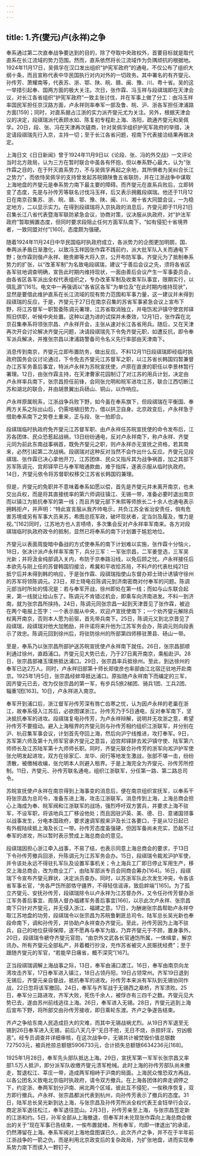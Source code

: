 ```yaml
---
---
---
```

title: 1.齐(燮元)卢(永祥)之争
---




奉系通过第二次直奉战争要达到的目的，除了夺取中央政权外，首要目标就是取代直系在长江流域的势力范围。然而，直系依然将长江流域作为负隅顽抗的根据地。1924年11月17日，吴佩孚在汉口发出组织“护宪军政府”的通电，不仅公布了组织大纲十条，而且宣称代表中华民国执行对内对外的一切政务。其中署名的有齐燮元、孙传芳、萧耀南等，代表苏、浙、鄂、陕、皖、赣、闽、豫、川、粤十省。吴的这一举措引起奉、国两方面的极大关注。次日，张作霖、冯玉祥与段祺瑞即在天津会议，对长江各省组织“护宪军政府”一致主张讨伐，并在军事上做了分工：由冯玉祥率国民军担任京汉路方面，卢永祥则率奉军一部及鲁、皖、沪、浙各军担任津浦路方面[159]；同时，对直系据占江浙的实力派齐燮元尤为关注。另外，根据天津会议的决定，段祺瑞派代表顾水如、陈复初专程赴上海、洛阳，疏通齐燮元和吴佩孚。20日，段、张、冯在天津再次磋商，针对吴佩孚组织护宪军政府的举措，决定请段祺瑞先行入京，主持一切；至于长江各省问题，视南下代表接洽结果再做决定。

上海日文《日日新闻》曾于1924年11月9日以《论段、张、冯的外交战》一文评论当时北方政局，认为三方在暂时联合中虽各有怀抱，但以奉系野心最大，认为“张作霖之目的，在于歼灭直系势力，不与吴佩孚再起之余地，其所惧者为吴纠合长江之势力”，而依恃吴佩孚的支持曾发起苏皖赣陕鲁五省联防，并在江浙战争中谋取上海地盘的齐燮元是奉系势力南下最主要的障碍。而齐燮元在直系兵败后，立即转变了态度，先是与孙传芳等联名讨伐冯玉祥，后又表示拥戴段祺瑞。他还于11月12日在南京召集苏、浙、皖、赣、鄂、豫、陕、闽、川、湘十省大同盟会议，一为稳定地方，二以显示实力。在得到段祺瑞将入京执政的消息后，齐燮元即于11月21日召集长江八省代表暨海军联防紧急会议，协商对策，议决服从执政府，对“护法军政府”暂取搁置态度，但同时要求段阻止任何方面军队南下，“如有侵犯十省境界者，一致同盟对付”[160]，态度颇为强硬。

随着1924年11月24日中华民国临时执政府成立，各派势力的企图更加明朗，国、奉两派矛盾日渐激化，以致冯玉祥因张作霖不践前约，派大批军队入关而通电下野；张作霖则偕卢永祥、鲍贵卿等大将入京，公开布防军事。齐燮元为了抵制奉系势力的扩张，以“改革军制”为名致电段祺瑞，建议“于善后会议之先，须将各省区各军驻地调查明确，宣告此时期内维持现状，一面由善后会议产生一军事委员会，由各省区各军派出全权代表组织之，专办改革军制及收束军队事宜，限期实行，以弭乱源”[161]。电文中一再强调以“各省区各军”为单位及“在此时期内维持现状”，显然是要借此维护直系在长江流域的现有势力范围和军事力量，这一建议并未得到段祺瑞的反应，于是，齐燮元于27日在南京召集的苏省军事紧急会议上宣布下野，将江苏督军一职暂委陈调元署理，江苏省取消独立，并电饬淞沪镇守使宫邦铎照旧供职，听候中央处置。这种以退为进的试探并未奏效，12月1日，张作霖在北京召集奉系将领张宗昌、卢永祥开会，主张从速对长江各省用兵。随后，又在天津再次开会讨论解决齐燮元问题，决请段祺瑞先下令免齐燮元职，如遭反抗，即令奉军派兵解决，并推张宗昌以津浦路警备司令名义先行率部由天津南下。

消息传到南京，齐燮元立即布置防务，做出反应。不料12月11日段祺瑞即经临时执政府国务会议讨论通过，下令免去齐燮元江苏督军之职，以江苏省长韩国钧暂兼督办江苏军务善后事宜，特派卢永祥为苏皖宣抚使，卢原在直隶的职任以李景林暂行署理。12日，由张作霖主持，在天津曹家花园制订了对江苏的用兵计划，决定由卢永祥率兵南下，张宗昌担任前锋，会同张允明和皖军进攻江苏，联合江西切断江苏和湖北的联合，并由胡景翼出兵砀山、铜山，以作响应。

卢永祥原属皖系，江浙战争兵败下野，如今虽在奉系旗下，但段祺瑞在平衡国、奉两方关系之际出山后，仍需培植旧势力，借以拱卫自身。北京政变后，卢永祥急于借助奉系南下之势卷土重来，正与段、张一拍即合。

段祺瑞临时执政府免齐燮元江苏督军职、由卢永祥任苏皖宣抚使的命令发布后，江苏各团体、民众恐惹起战祸，13日纷纷通电，反对卢永祥南下，称卢永祥、齐燮元同为前此东南战事祸首，既免齐燮元之职，则卢永祥亦无宣抚之资格，若其南来，必然引起第二次战祸。段祺瑞对这种反对当然不会作出什么反应。齐燮元见段祺瑞、张作霖已决心拿他开刀，江苏团体、民众又指斥其为战争祸首，加之其部下苏军陈调元、宫邦铎早已与奉军暗通款曲，难于指挥，遂表示服从临时执政府。14日，齐燮元依令将苏督职权移交江苏省长韩国钧兼理。

但是，齐燮元的免职并不意味着奉系如愿以偿，首先是齐燮元并未离开南京，也未交出兵权，而是将其直接统率的第六师调往镇江、无锡一带，准备必要时退出南京而以镇江为抵抗奉军的第一线；而且齐燮元部下朱熙等师旅长二十余人也通电表示拥韩拒卢，并声明：“特此宣言服从我齐帅电示，共负江苏全省治安责任，倘有危害苏境或另有军事大员来苏，希图总揽军政，破坏现状者，定当剑及履及，惟力是视。”[162]同时，江苏地方也人言啧啧，多次集会反对卢永祥率军南来。各方对段祺瑞临时执政府政令的抵制，显然已将奉系的南下计划置于尴尬地位。

齐燮元以表面周旋暗中备战的方式使奉系的南下计划难以实施，张作霖十分恼火，18日，张决计派卢永祥率军南下，兵分三军：一军张宗昌，二军姜登选，三军吴光新；并将汲金纯部调入关内，布防于京奉路沿线，以免后顾之忧。卢永祥接任后本欲先与刚上任的苏督韩国钧接洽，希冀和平收拾苏局，不料卢的代表杜纯21日抵宁后并未得到韩的响应，于是张作霖、段祺瑞指使山东督办郑士琦计诱镇守徐州的苏军将领陈调元。23日，郑士琦电召陈调元到济南密商对付奉军的问题。陈调元部当时所处的情况是：若与奉军开战，徐州即处在第一线；而如与山东联合起来，第一线就让给山东了。陈调元不肯错过机会，即乘车向济南进发。不料一到济南，就为张宗昌所挟持。24日，陈调元同张宗昌一起到天津晋见了张作霖，被迫在两个电报上签字：一个表示服从中央，欢迎卢宣抚使南下；一个劝齐燮元解除兵权离开南京，否则本人愿为前驱，首先带兵南下。25日，陈调元又到北京晋见了段祺瑞，段祺瑞对他大加勉励，并许诺将来升他为江苏军务会办，陈调元则向段表示了效忠。陈调元回到徐州后，将驻防徐州的所部第四师移驻萧县、砀山一带。

至是，奉系乃以张宗昌所部护送苏皖宣抚使卢永祥南下就任。26日，张宗昌部顺利通过徐州，直趋浦口。齐燮元见大势已去，乃于27日离开南京，乘船赴沪。28日，张宗昌部褚玉璞旅抵达浦口。29日，张宗昌率兵抵徐州。至此，到达徐州的奉军已达2万人。同时，卢永祥旧部第十师长郑俊彦也率部由江北宿迁驻地开赴南京。1925年1月5日，张宗昌经蚌埠抵达浦口。原拟随卢永祥南下而编定的三军，因齐燮元已去，改为仅张宗昌的第一军，有步兵5旅2梯团、骑兵1团、工兵2团、辎重1团[163]。10日，卢永祥进入南京。

奉军开到浦口后，浙江督军孙传芳深有唇亡齿寒之忧，认为因卢永祥的老巢在浙江，故奉系侵入江苏后，必欲图谋浙江。孙传芳乃于5日通电，反对奉军南下，坚决抵抗奉军的进攻。段祺瑞复电孙传芳，为卢永祥辩解，说明并无攻浙之意，希望孙传芳不要擅动。避入上海租界的齐燮元则与孙传芳相约组织江浙联军，并分别在沪、杭召集军事会议，计划首先夺回上海，然后向沪宁线推进，攻打奉军。9日，苏军第六师及第十九师军官承齐燮元之意旨，迫宫邦铎辞去淞沪镇守使、陆军第六师师长及江苏陆军第十九师师长职。同时，齐燮元联合孙传芳的浙军向淞沪护军使张允明发起进攻，双方在徐家汇、龙华、闵行等地发生激战，张部不堪一击，纷纷溃散，被缴械收编，张允明本人则避入租界。于是上海完全为齐燮元、孙传芳所控制。11日，齐燮元、孙传芳联名通电，组织江浙联军，分任第一路、第二路总司令。

苏皖宣抚使卢永祥在南京得到上海事变的消息后，便在南京组织宣抚军，以奉系干将张宗昌为总司令，准备东进上海，攻击江浙联军。消息传到上海，上海总商会担心上海成为奉、皖军阀和江浙联军的战场，强烈呼吁双方罢兵，并要求上海不驻军，不设军职，将该地兵工厂移设他处；而且因驻沪英、美、德、日、意诸国领事以战事发生，分电本国政府，要求速调军舰来沪及长江各要口，于是从12日起已有外舰陆续抵上海及长江一带。孙传芳态度虽强硬，但因军备尚未充实，恐敌不过奉军的进攻，所以暂时表示赞成上海总商会的意见。

段祺瑞因担心浙江牵入战事，不易了结，也表示同意上海总商会的要求，于13日下令孙传芳撤兵回浙，升陈调元为江苏军务会办。15日，段祺瑞令裁淞沪护军使，并令该处永远不得驻扎军队及设置军事机关；令上海兵工厂即日停止军用生产，移交上海总商会，改为商业工厂，由陆军部派专员会同商会筹办[164]。16日，段祺瑞下令宣布齐燮元罪状，决定派员查办。同时，以苏浙军队此次发生冲突，令各该省军事长官，“务各严饬所部恪守疆界，不得轻信谣诼，致启衅端”[165]。为了孤立齐燮元、安抚孙传芳，段祺瑞除令以卢永祥为江苏督办外，又令任孙传芳督办浙江军务善后事宜、周荫人督办福建军务善后事宜[166]，以示此次卢永祥、张宗昌南下只针对齐燮元，并无侵入浙江、福建之意。17日，为酬谢张宗昌帮助卢永祥夺取江苏地盘的功劳，段祺瑞令以张宗昌为苏皖鲁剿匪总司令。陆军总长吴光新也奉段命南下，调和孙传芳，并协助卢永祥查办齐燮元。至此，孙传芳因为上海不驻兵，自己的地位获得保障，遂不愿再与奉军为敌，乃弃齐燮元于不顾，置身事外。20日，段祺瑞令褫夺齐燮元官勋，“由京外文武各长官通饬所属，一体缉拿，解京讯办。所有齐燮元全部私产，并着概行抄没，充作苏省被灾人民赈抚经费”；至于跟随齐燮元的军官，“若能早日痛省，概不深究”[167]。

正当段祺瑞调解上海战事之际，13日，奉军由浦口渡江。16日，奉军由南京向龙湾攻击齐军，17日奉军进入镇江，18日占领丹阳，19日占领常州。齐军19日退到无锡后，齐燮元亲自督战，抵抗奉军的进攻。孙传芳本来派有军队到无锡协同作战，22日忽将该军撤回。24日，奉军与齐军战于无锡西之皋桥，齐军溃败。25日，奉军分三路进攻，齐军大败，死伤千余人，被俘亦有三四千之数。齐燮元见大势已去，遂由苏州前线逃往上海。26日，奉军进入无锡。28日，齐燮元逃到上海后宣布下野，将所部交由孙传芳接收，即日乘轮东渡。齐卢之争遂告结束。

齐卢之争给东南人民造成巨大的灾难，而其中无锡战祸尤烈。从19日齐军退至无锡到26日奉军进入无锡，前后八天几乎“无日不抢，无日不烧，杀掠奸淫，穷凶极恶”。经专员调查并详细审核，在这次战争中，无锡共计被焚毁价值总银数727503元，被兵抢掠总额银5906733元，合计损失总额银6634236元[168]。

1925年1月28日，奉军先头部队抵达上海。29日，宣抚军第一军军长张宗昌又率部1.5万人抵沪，即分派军队收缴齐燮元溃军枪械。此时上海的孙传芳部队尚未撤走，暂退松江、莘庄一带，造成两军相峙于沪南的局面。上海民众惟恐双方再战，以各公团名义致电北京临时执政府，请令双方撤兵。在上海各团体的奔走调停之下，约定浙、奉两军划分沪南、闸北两个区域，彼此互不侵犯，一俟秩序恢复，双方即行撤兵。卢永祥、张宗昌都派代表到杭州，向孙传芳表示了撤兵的态度。31日，陆军总长吴光新到达上海，与张宗昌及孙传芳所派全权代表王金钰举行会议，商定浙军退往松江，奉军退往昆山。2月3日，孙传芳亲至上海，与张宗昌签定新的江浙和约。5日，孙军全部从上海撤退，但奉军并未兑现张作霖向上海总商会做出的关于“现在军事已告结束，一俟布置就绪，所有奉军，均即一律退出”的承诺，仍然滞留在上海。奉系军阀对上海地盘图谋已久，此次齐卢之争，并不在于半年前江浙战争的一箭之仇，而是利用北京政变后的复杂政局，为扩张地盘，进而实现奉系势力南下而锲入一颗钉子。